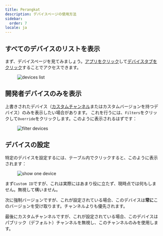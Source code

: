 ```yaml
---
title: Perangkat
description: デバイスページの使用方法
sidebar:
  order: 7
locale: ja
---
```


## すべてのデバイスのリストを表示
まず、デバイスページを見てみましょう。[アプリをクリック](/docs/webapp/main-page)して[デバイスタブをクリック](/docs/webapp/main-app-page)することでアクセスできます。

<figure><img style="margin-left: auto; margin-right: auto" src="/deviceswebp" alt="devices list" /><figcaption></figcaption></figure>

## 開発者デバイスのみを表示
上書きされたデバイス（[カスタムチャンネル](docs/plugin/api/#setchannel)またはカスタムバージョンを持つデバイス）のみを表示したい場合があります。
これを行うには、`Filters`をクリックして`Override`をクリックします。このように表示されるはずです：

<figure><img style="margin-left: auto; margin-right: auto" src="/overwrite-filterwebp" alt="filter devices" /><figcaption></figcaption></figure>

## デバイスの設定

特定のデバイスを設定するには、テーブル内でクリックすると、このように表示されます：

<figure><img style="margin-left: auto; margin-right: auto" src="/device-specificwebp" alt="show one device" /><figcaption></figcaption></figure>

まず`Custom ID`ですが、これは実際にはあまり役に立たず、現時点では何もしません。無視して構いません。

次に強制バージョンですが、これが設定されている場合、このデバイスは**常に**このバージョンを受け取ります。チャンネルよりも優先されます。

最後にカスタムチャンネルですが、これが設定されている場合、このデバイスはパブリック（デフォルト）チャンネルを無視し、このチャンネルのみを使用します。